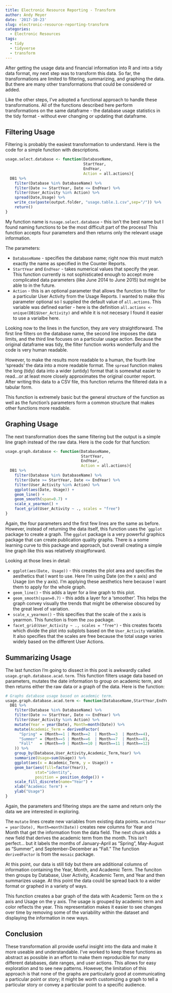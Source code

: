 ```yaml
---
title: Electronic Resource Reporting - Transform
author: Andy Meyer
date: '2017-10-23'
slug: electronic-resource-reporting-transform
categories:
  - Electronic Resources
tags:
  - tidy
  - tidyverse
  - transform
---
```


After getting the usage data and financial information into R and into a tidy data format, my next step was to transform this data. So far, the transformations are limited to filtering, summarizing, and graphing the data. But there are many other transformations that could be considered or added.

Like the other steps, I've adopted a functional approach to handle these transformations. All of the functions described here perform transformations on the same dataframe - the database usage statistics in the tidy format - without ever changing or updating that dataframe.

## Filtering Usage

Filtering is probably the easiest transformation to understand. Here is the code for a simple function with descriptions.
```r
usage.select.database <- function(DatabaseName,
                                  StartYear,
                                  EndYear,
                                  Action = all.actions){
  DB1 %>%
    filter(Database %in% DatabaseName) %>%
    filter(Date >= StartYear, Date <= EndYear) %>%
    filter(User_Activity %in% Action) %>%
    spread(Date,Usage) %>%
    write_csv(paste(output.folder, "usage.table.1.csv",sep="/")) %>%
    return()
}
```
My function name is r``` usage.select.database ``` - this isn't the best name but I found naming functions to be the most difficult part of the process! This function accepts four parameters and then returns only the relevant usage information.

The parameters:

* ```DatabaseName``` - specifies the database name; right now this must match exactly the name as specified in the Counter Reports.
* ```StartYear``` and ```EndYear``` - takes numerical values that specify the year. This function currently is not sophisticated enough to accept more complicated data parameters (like June 2014 to June 2015) but might be able to in the future.
* ```Action``` - this is an optional parameter that allows the function to filter for a particular User Activity from the Usage Reports. I wanted to make this parameter optional so I supplied the default value of ```all.actions```. This variable was defined earlier - here is the definition ```all.actions <- unique(DB1$User_Activity)``` and while it is not necesary I found it easier to use a varialbe here.

Looking now to the lines in the function, they are very straightforward. The first line filters on the database name, the second line imposes the data limits, and the third line focuses on a particular usage action. Because the original dataframe was tidy, the filter function works wonderfully and the code is very human readable.

However, to make the results more readable to a human, the fourth line 'spreads' the data into a more readable format. The ```spread``` function makes the long (tidy) data into a wider (untidy) format that is somewhat easier to read...or at least more closely approximates the original counter report. After writing this data to a CSV file, this function returns the filtered data in a tabular form.

This function is extremely basic but the general structure of the function as well as the function's parameters form a common structure that makes other functions more readable.

## Graphing Usage

The next transformation does the same filtering but the output is a simple line graph instead of the raw data. Here is the code for that function:

```r
usage.graph.database <- function(DatabaseName,
                                 StartYear,
                                 EndYear,
                                 Action = all.actions){
  DB1 %>%
    filter(Database %in% DatabaseName) %>%
    filter(Date >= StartYear, Date <= EndYear) %>%
    filter(User_Activity %in% Action) %>%
    ggplot(aes(Date, Usage)) +
    geom_line() +
    geom_smooth(span=0.7) +
    scale_x_yearmon() +
    facet_grid(User_Activity ~ ., scales = "free")
}
```

Again, the four parameters and the first few lines are the same as before. However, instead of returning the data itself, this function uses the ````ggplot``` package to create a graph. The ```ggplot``` package is a very powerful graphics package that can create publication quality graphs. There is a some learning curve to this package and approach, but overall creating a simple line graph like this was relatively straigtforward.

Looking at those lines in detail:

* ```ggplot(aes(Date, Usage))``` - this creates the plot area and specifies the aesthetics that I want to use. Here I'm using Date (on the x axis) and Usage (on the y axis). I'm applying these aesthetics here because I want them to apply for the whole graph.
* ```geom_line()``` - this adds a layer for a line graph to this plot.
* ```geom_smooth(span=0.7) ``` - this adds a layer for a 'smoother'. This helps the graph convey visually the trends that might be otherwise obscured by the great level of variation.
* ```scale_x_yearmon()``` - this specifies that the scale of the x axis is yearmon. This function is from the ```zoo``` package.
* ```facet_grid(User_Activity ~ ., scales = "free")``` - this creates facets which divide the plot into subplots based on the ```User_Activity``` variable. It also specifies that the scales are free because the total usage varies widely based on the different User Actions.

## Summarizing Usage

The last function I'm going to dissect in this post is awkwardly called ```usage.graph.database.acad.term ```. This function filters usage data based on parameters, mutates the date information to group on academic term, and then returns either the raw data or a graph of the data. Here is the function:

```r
# Graphs database usage based on academic term.
usage.graph.database.acad.term <- function(DatabaseName,StartYear,EndYear,Action = all.actions){
  DB1 %>%
    filter(Database %in% DatabaseName) %>%
    filter(Date >= StartYear, Date <= EndYear) %>%
    filter(User_Activity %in% Action) %>%
    mutate(Year = year(Date), Month=month(Date)) %>%
    mutate(Academic_Term = derivedFactor(
      "Spring" = (Month==1 | Month==2  | Month==3  | Month==4),
      "Summer" = (Month==5 | Month==6  | Month==7  | Month==8),
      "Fall"   = (Month==9 | Month==10 | Month==11 | Month==12)
    )) %>%
    group_by(Database,User_Activity,Academic_Term,Year) %>%
    summarize(Usage=sum(Usage)) %>%
    ggplot(aes(x = Academic_Term, y = Usage)) +
    geom_bar(aes(fill=factor(Year)),
             stat="identity",
             position = position_dodge()) +
    scale_fill_discrete(name="Year") +
    xlab("Academic Term") +
    ylab("Usage")
}
```

Again, the parameters and filtering steps are the same and return only the data we are interested in exploring.

The ```mutate``` lines create new variables from existing data points. ```mutate(Year = year(Date), Month=month(Date)) ``` creates new columns for Year and Month that get the information from the data field. The next chunk adds a new field that derives the academic term from the month. This isn't perfect... but it labels the months of January-April as "Spring", May-August as "Summer", and September-December as "Fall." The function ```derivedFactor``` is from the ```mosaic``` package.

At this point, our data is still tidy but there are additional columns of information containing the Year, Month, and Academic Term. The funciton then groups by Database, User Activity, Academic Term, and Year and then summarizes usage. At this point the data could be spread back to a wider format or graphed in a variety of ways.

This function creates a bar graph of the data with Academic Term on the x axis and Usage on the y axis. The usage is grouped by academic term and color reflects the year. This representation makes it easier to see changes over time by removing some of the variability within the dataset and displaying the information in new ways.

## Conclusion
These transformation all provide useful insight into the data and make it more useable and understandable. I've worked to keep these functions as abstract as possible in an effort to make them reproducible for many different databases, date ranges, and user actions. This allows for easy exploration and to see new patterns. However, the limitation of this approach is that none of the graphs are particularly good at communicating a particular point or story; it might be worth customizing a graph to tell a particular story or convey a particular point to a specific audience.





